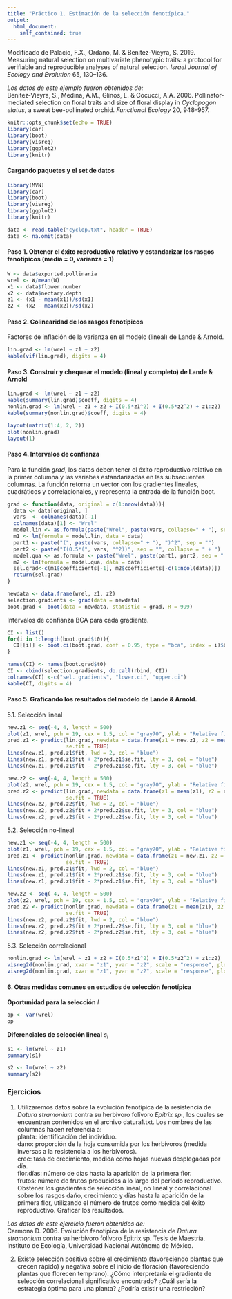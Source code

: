 ```yaml
---
title: "Práctico 1. Estimación de la selección fenotípica."
output: 
  html_document:
    self_contained: true
---
```


Modificado de Palacio, F.X., Ordano, M. & Benitez-Vieyra, S. 2019. Measuring natural selection on multivariate phenotypic traits: a protocol for verifiable and reproducible analyses of natural selection. *Israel Journal of Ecology and Evolution* 65, 130–136.
   
*Los datos de este ejemplo fueron obtenidos de:*   
Benitez‐Vieyra, S., Medina, A.M., Glinos, E. & Cocucci, A.A. 2006. Pollinator-mediated selection on floral traits and size of floral display in *Cyclopogon elatus*, a sweat bee-pollinated orchid. *Functional Ecology* 20, 948–957.   


```r
knitr::opts_chunk$set(echo = TRUE)
library(car)
library(boot)
library(visreg)
library(ggplot2)
library(knitr)
```

#### Cargando paquetes y el set de datos
```r
library(MVN) 
library(car)
library(boot)
library(visreg)
library(ggplot2)
library(knitr)

data <- read.table("cyclop.txt", header = TRUE)
data <- na.omit(data)
```


#### Paso 1. Obtener el éxito reproductivo relativo y estandarizar los rasgos fenotípicos (media = 0, varianza = 1)

```r
W <- data$exported.pollinaria
wrel <- W/mean(W)
x1 <- data$flower.number
x2 <- data$nectary.depth
z1 <- (x1 - mean(x1))/sd(x1)
z2 <- (x2 - mean(x2))/sd(x2)

```

#### Paso 2. Colinearidad de los rasgos fenotípicos   
Factores de inflación de la varianza en el modelo (lineal) de Lande & Arnold.     
```r
lin.grad <- lm(wrel ~ z1 + z2)
kable(vif(lin.grad), digits = 4)

```

#### Paso 3. Construir y chequear el modelo (lineal y completo) de Lande & Arnold
```r
lin.grad <- lm(wrel ~ z1 + z2)
kable(summary(lin.grad)$coeff, digits = 4)
nonlin.grad <- lm(wrel ~ z1 + z2 + I(0.5*z1^2) + I(0.5*z2^2) + z1:z2)
kable(summary(nonlin.grad)$coeff, digits = 4)

layout(matrix(1:4, 2, 2))
plot(nonlin.grad)
layout(1)
```

#### Paso 4. Intervalos de confianza
Para la función *grad*, los datos deben tener el éxito reproductivo relativo en la primer columna y las variabes estandarizadas en las subsecuentes columnas. La función retorna un vector con los gradientes lineales, cuadráticos y correlacionales, y representa la entrada de la función boot.   
    
```r
grad <- function(data, original = c(1:nrow(data))){
  data <- data[original, ]
  vars  <- colnames(data)[-1]
  colnames(data)[1] <- "Wrel"
  model.lin <- as.formula(paste("Wrel", paste(vars, collapse=" + "), sep=" ~ "))
  m1 <- lm(formula = model.lin, data = data)
  part1 <- paste("(", paste(vars, collapse=" + "), ")^2", sep = "")
  part2 <- paste("I(0.5*(", vars, "^2))", sep = "", collapse = " + ")
  model.qua <- as.formula <- paste("Wrel", paste(part1, part2, sep = " + "), sep = " ~ ")
  m2 <- lm(formula = model.qua, data = data)
  sel.grad<-c(m1$coefficients[-1], m2$coefficients[-c(1:ncol(data))])
  return(sel.grad)
}

newdata <- data.frame(wrel, z1, z2)
selection.gradients <- grad(data = newdata)
boot.grad <- boot(data = newdata, statistic = grad, R = 999)

```
  
Intervalos de confianza BCA para cada gradiente.   
```r
CI <- list()
for(i in 1:length(boot.grad$t0)){
  CI[[i]] <- boot.ci(boot.grad, conf = 0.95, type = "bca", index = i)$bca[4:5]
}

names(CI) <- names(boot.grad$t0)
CI <- cbind(selection.gradients, do.call(rbind, CI))
colnames(CI) <-c("sel. gradients", "lower.ci", "upper.ci")
kable(CI, digits = 4)
```

#### Paso 5. Graficando los resultados del modelo de Lande & Arnold.

5.1. Selección lineal
```r
new.z1 <- seq(-4, 4, length = 500)
plot(z1, wrel, pch = 19, cex = 1.5, col = "gray70", ylab = "Relative fitness")
pred.z1 <- predict(lin.grad, newdata = data.frame(z1 = new.z1, z2 = mean(z2)), 
                   se.fit = TRUE)
lines(new.z1, pred.z1$fit, lwd = 2, col = "blue")
lines(new.z1, pred.z1$fit + 2*pred.z1$se.fit, lty = 3, col = "blue")
lines(new.z1, pred.z1$fit - 2*pred.z1$se.fit, lty = 3, col = "blue")

new.z2 <- seq(-4, 4, length = 500)
plot(z2, wrel, pch = 19, cex = 1.5, col = "gray70", ylab = "Relative fitness")
pred.z2 <- predict(lin.grad, newdata = data.frame(z1 = mean(z1), z2 = new.z2),
                   se.fit = TRUE)
lines(new.z2, pred.z2$fit, lwd = 2, col = "blue")
lines(new.z2, pred.z2$fit + 2*pred.z2$se.fit, lty = 3, col = "blue")
lines(new.z2, pred.z2$fit - 2*pred.z2$se.fit, lty = 3, col = "blue")

```

5.2. Selección no-lineal   
```r
new.z1 <- seq(-4, 4, length = 500)
plot(z1, wrel, pch = 19, cex = 1.5, col = "gray70", ylab = "Relative fitness")
pred.z1 <- predict(nonlin.grad, newdata = data.frame(z1 = new.z1, z2 = mean(z2)), 
                   se.fit = TRUE)
lines(new.z1, pred.z1$fit, lwd = 2, col = "blue")
lines(new.z1, pred.z1$fit + 2*pred.z1$se.fit, lty = 3, col = "blue")
lines(new.z1, pred.z1$fit - 2*pred.z1$se.fit, lty = 3, col = "blue")

new.z2 <- seq(-4, 4, length = 500)
plot(z2, wrel, pch = 19, cex = 1.5, col = "gray70", ylab = "Relative fitness")
pred.z2 <- predict(nonlin.grad, newdata = data.frame(z1 = mean(z1), z2 = new.z2), 
                   se.fit = TRUE)
lines(new.z2, pred.z2$fit, lwd = 2, col = "blue")
lines(new.z2, pred.z2$fit + 2*pred.z2$se.fit, lty = 3, col = "blue")
lines(new.z2, pred.z2$fit - 2*pred.z2$se.fit, lty = 3, col = "blue")

```


5.3. Selección correlacional   
```r
nonlin.grad <- lm(wrel ~ z1 + z2 + I(0.5*z1^2) + I(0.5*z2^2) + z1:z2)
visreg2d(nonlin.grad, xvar = "z1", yvar = "z2", scale = "response", plot.type = "image")
visreg2d(nonlin.grad, xvar = "z1", yvar = "z2", scale = "response", plot.type = "persp")
```

#### 6. Otras medidas comunes en estudios de selección fenotípica

**Oportunidad para la selección** $I$
```r
op <- var(wrel)
op

```

**Diferenciales de selección lineal** $s_i$
```r
s1 <- lm(wrel ~ z1)
summary(s1)

s2 <- lm(wrel ~ z2)
summary(s2)
```

### Ejercicios   

1. Utilizaremos datos sobre la evolución fenotípica de la resistencia de *Datura stramonium* contra su herbívoro folívoro *Epitrix sp.*, los cuales se encuentran contenidos en el archivo datura1.txt. Los nombres de las columnas hacen referencia a:    
planta: identificación del individuo.   
dano: proporción de la hoja consumida por los herbívoros (medida inversas a la resistencia a los herbívoros).   
crec: tasa de crecimiento, medida como hojas nuevas desplegadas por día.   
flor.días: número de días hasta la aparición de la primera flor.   
frutos: número de frutos producidos a lo largo del período reproductivo.   
Obstener los gradientes de selección lineal, no lineal y correlacional sobre los rasgos daño, crecimiento y días hasta la aparición de la primera flor, utilizando el número de frutos como medida del éxito reproductivo. Graficar los resultados.   
    
*Los datos de este ejercicio fueron obtenidos de:*    
Carmona D. 2006. Evolución fenotípica de la resistencia de *Datura stramonium* contra
su herbívoro folívoro Epitrix sp. Tesis de Maestría. Instituto de Ecología, Universidad
Nacional Autónoma de México.   

2. Existe selección positiva sobre el crecimiento (favoreciendo plantas que crecen rápido)
y negativa sobre el inicio de floración (favoreciendo plantas que florecen temprano). ¿Cómo interpretaría el gradiente de selección correlacional significativo encontrado? ¿Cuál sería la estrategia óptima para una planta? ¿Podría existir una restricción?  

